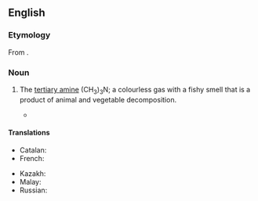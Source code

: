 {{also|triméthylamine}}
==English==
{{wikipedia}}

===Etymology===
From {{compound|en|trimethyl|amine}}.

===Noun===
{{en-noun|~}}

# {{lb|en|organic compound}} The [[tertiary amine]] (CH<sub>3</sub>)<sub>3</sub>N; a colourless gas with a fishy smell that is a product of animal and vegetable decomposition.
#* {{quote-book|en|year=2001|author=Oliver Sacks|title=Uncle Tungsten: Memories of a Chemical Boyhood|passage=We would get fresh fish every Friday, carp and pike, which my mother would grind to make the gefilte fish for shabbas. One Friday I added a little '''trimethylamine''' to the fish, and when my mother smelled this, she grimaced and threw the lot away.}}

====Translations====
{{trans-top|(CH<sub>3</sub>)<sub>3</sub>N}}
* Catalan: {{t|ca|trimetilamina|f}}
* French: {{t|fr|triméthylamine|f}}
{{trans-mid}}
* Kazakh: {{t|kk|үшметиламин}}
* Malay: {{t|ms|trimetilamin}}
* Russian: {{t+|ru|триметилами́н|m|sc=Cyrl}}
{{trans-bottom}}